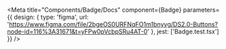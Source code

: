 
<Meta
  title="Components/Badge/Docs"
  component={Badge}
  parameters={{
    design: {
      type: 'figma',
      url: 'https://www.figma.com/file/2bgeOS0URFNqFO1m1bnyvg/DS2.0-Buttons?node-id=116%3A31671&t=yFPw0pVcbpSRu4AT-0'
    },
    jest: ['Badge.test.tsx']
  }}
/>

<Stories/>
